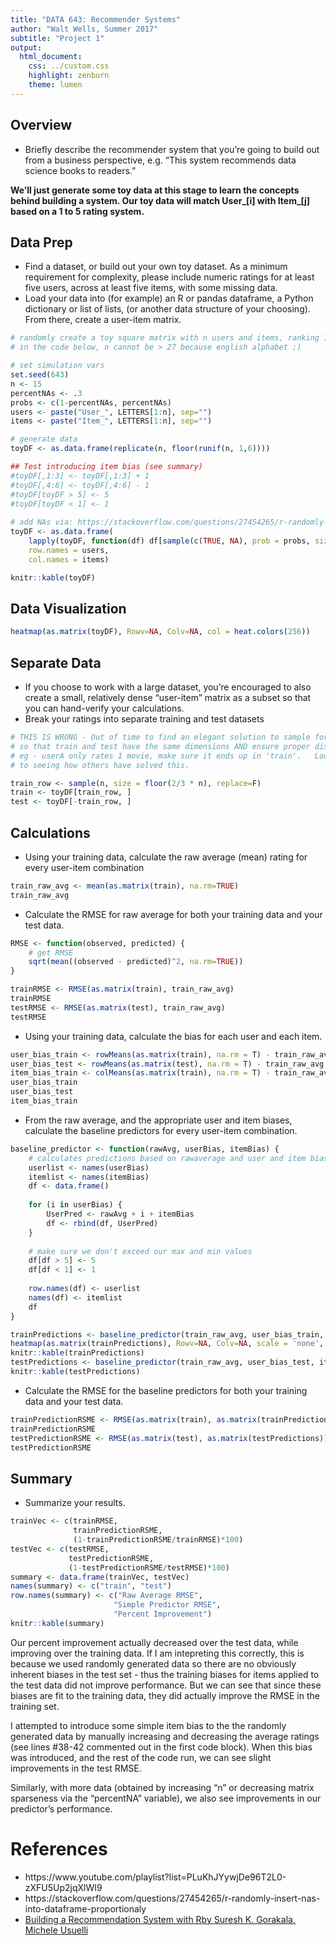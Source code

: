 ```yaml
---
title: "DATA 643: Recommender Systems"
author: "Walt Wells, Summer 2017"
subtitle: "Project 1"
output:
  html_document:
    css: ../custom.css
    highlight: zenburn
    theme: lumen
---
```


## Overview 

* Briefly describe the recommender system that you’re going to build out from a business perspective, e.g. “This system recommends data science books to readers.”

__We'll just generate some toy data at this stage to learn the concepts behind building a system.   Our toy data will match User_[i] with Item_[j] based on a 1 to 5 rating system.__

## Data Prep

* Find a dataset, or build out your own toy dataset. As a minimum requirement for complexity, please include numeric ratings for at least five users, across at least five items, with some missing data.
* Load your data into (for example) an R or pandas dataframe, a Python dictionary or list of lists, (or another data structure of your choosing).  From there, create a user-item matrix. 

```r
# randomly create a toy square matrix with n users and items, ranking 1 to 5
# in the code below, n cannot be > 27 because english alphabet ;)

# set simulation vars
set.seed(643)
n <- 15
percentNAs <- .3
probs <- c(1-percentNAs, percentNAs)
users <- paste("User_", LETTERS[1:n], sep="")
items <- paste("Item_", LETTERS[1:n], sep="")

# generate data
toyDF <- as.data.frame(replicate(n, floor(runif(n, 1,6))))

## Test introducing item bias (see summary)
#toyDF[,1:3] <- toyDF[,1:3] + 1
#toyDF[,4:6] <- toyDF[,4:6] - 1
#toyDF[toyDF > 5] <- 5
#toyDF[toyDF < 1] <- 1
 
# add NAs via: https://stackoverflow.com/questions/27454265/r-randomly-insert-nas-into-dataframe-proportionaly
toyDF <- as.data.frame(
    lapply(toyDF, function(df) df[sample(c(TRUE, NA), prob = probs, size = length(df), replace = TRUE) ]), 
    row.names = users, 
    col.names = items)

knitr::kable(toyDF)
```

## Data Visualization

```r
heatmap(as.matrix(toyDF), Rowv=NA, Colv=NA, col = heat.colors(256))
```

## Separate Data 

* If you choose to work with a large dataset, you’re encouraged to also create a small, relatively dense “user-item” matrix as a subset so that you can hand-verify your calculations. 
* Break your ratings into separate training and test datasets

```r
# THIS IS WRONG - Out of time to find an elegant solution to sample for RecSys
# so that train and test have the same dimensions AND ensure proper distribution 
# eg - userA only rates 1 movie, make sure it ends up in 'train'.   Look forward 
# to seeing how others have solved this.

train_row <- sample(n, size = floor(2/3 * n), replace=F)
train <- toyDF[train_row, ]
test <- toyDF[-train_row, ]
```

## Calculations

* Using your training data, calculate the raw average (mean) rating for every user-item combination

```r
train_raw_avg <- mean(as.matrix(train), na.rm=TRUE)
train_raw_avg
```

* Calculate the RMSE for raw average for both your training data and your test data.

```r
RMSE <- function(observed, predicted) {
    # get RMSE
    sqrt(mean((observed - predicted)^2, na.rm=TRUE))
}

trainRMSE <- RMSE(as.matrix(train), train_raw_avg)
trainRMSE
testRMSE <- RMSE(as.matrix(test), train_raw_avg)
testRMSE
```

* Using your training data, calculate the bias for each user and each item.

```r
user_bias_train <- rowMeans(as.matrix(train), na.rm = T) - train_raw_avg
user_bias_test <- rowMeans(as.matrix(test), na.rm = T) - train_raw_avg
item_bias_train <- colMeans(as.matrix(train), na.rm = T) - train_raw_avg
user_bias_train
user_bias_test
item_bias_train
```

* From the raw average, and the appropriate user and item biases, calculate the baseline predictors for every user-item combination. 

```r
baseline_predictor <- function(rawAvg, userBias, itemBias) {
    # calculates predictions based on rawaverage and user and item bias calcs
    userlist <- names(userBias)
    itemlist <- names(itemBias)
    df <- data.frame()
    
    for (i in userBias) {
        UserPred <- rawAvg + i + itemBias
        df <- rbind(df, UserPred)
    }
    
    # make sure we don't exceed our max and min values
    df[df > 5] <- 5
    df[df < 1] <- 1
    
    row.names(df) <- userlist
    names(df) <- itemlist
    df
}

trainPredictions <- baseline_predictor(train_raw_avg, user_bias_train, item_bias_train)
heatmap(as.matrix(trainPredictions), Rowv=NA, Colv=NA, scale = 'none', col = heat.colors(256))
knitr::kable(trainPredictions)
testPredictions <- baseline_predictor(train_raw_avg, user_bias_test, item_bias_train)
knitr::kable(testPredictions)
```

* Calculate the RMSE for the baseline predictors for both your training data and your test data. 

```r
trainPredictionRSME <- RMSE(as.matrix(train), as.matrix(trainPredictions))
trainPredictionRSME
testPredictionRSME <- RMSE(as.matrix(test), as.matrix(testPredictions))
testPredictionRSME
```

## Summary
* Summarize your results. 

```r
trainVec <- c(trainRMSE,
              trainPredictionRSME,
              (1-trainPredictionRSME/trainRMSE)*100)
testVec <- c(testRMSE, 
             testPredictionRSME, 
             (1-testPredictionRSME/testRMSE)*100)
summary <- data.frame(trainVec, testVec)
names(summary) <- c("train", "test")
row.names(summary) <- c("Raw Average RMSE", 
                       "Simple Predictor RMSE", 
                       "Percent Improvement")
knitr::kable(summary)
```

Our percent improvement actually decreased over the test data, while improving over the training data. If I am intepreting this correctly, this is because we used randomly generated data so there are no obviously inherent biases in the test set - thus the training biases for items applied to the test data did not improve performance.   But we can see that since these biases are fit to the training data, they did actually improve the RMSE in the training set. 

I attempted to introduce some simple item bias to the the randomly generated data by manually increasing and decreasing the average ratings (see lines #38-42 commented out in the first code block).   When this bias was introduced, and the rest of the code run, we can see slight improvements in the test RMSE.   

Similarly, with more data (obtained by increasing "n" or decreasing matrix sparseness via the "percentNA" variable), we also see improvements in our predictor's performance.

# References

* https://www.youtube.com/playlist?list=PLuKhJYywjDe96T2L0-zXFU5Up2jqXlWI9
* https://stackoverflow.com/questions/27454265/r-randomly-insert-nas-into-dataframe-proportionaly
* [Building a Recommendation System with Rby Suresh K. Gorakala, Michele Usuelli](https://www.amazon.com/dp/B012O8S1YM/ref=dp-kindle-redirect?_encoding=UTF8&btkr=1)